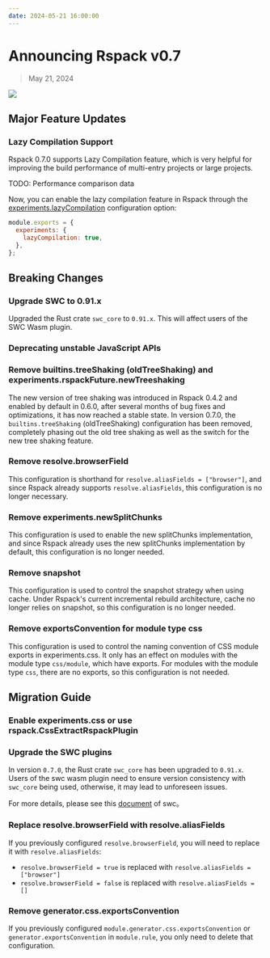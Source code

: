 ```yaml
---
date: 2024-05-21 16:00:00
---
```



# Announcing Rspack v0.7

> May 21, 2024

![](https://assets.rspack.dev/rspack/rspack-banner-v0-7.png)

## Major Feature Updates

### Lazy Compilation Support

Rspack 0.7.0 supports Lazy Compilation feature, which is very helpful for improving the build performance of multi-entry projects or large projects.

TODO: Performance comparison data

Now, you can enable the lazy compilation feature in Rspack through the [experiments.lazyCompilation](/config/experiments#experimentslazycompilation) configuration option:

```file=rspack.config.js
module.exports = {
  experiments: {
    lazyCompilation: true,
  },
};
```

## Breaking Changes

### Upgrade SWC to 0.91.x

Upgraded the Rust crate `swc_core` to `0.91.x`. This will affect users of the SWC Wasm plugin.

### Deprecating unstable JavaScript APIs

### Remove builtins.treeShaking (oldTreeShaking) and experiments.rspackFuture.newTreeshaking

The new version of tree shaking was introduced in Rspack 0.4.2 and enabled by default in 0.6.0, after several months of bug fixes and optimizations, it has now reached a stable state.
In version 0.7.0, the `builtins.treeShaking` (oldTreeShaking) configuration has been removed, completely phasing out the old tree shaking as well as the switch for the new tree shaking feature.

### Remove resolve.browserField

This configuration is shorthand for `resolve.aliasFields = ["browser"]`, and since Rspack already supports `resolve.aliasFields`, this configuration is no longer necessary.

### Remove experiments.newSplitChunks

This configuration is used to enable the new splitChunks implementation, and since Rspack already uses the new splitChunks implementation by default, this configuration is no longer needed.

### Remove snapshot

This configuration is used to control the snapshot strategy when using cache. Under Rspack's current incremental rebuild architecture, cache no longer relies on snapshot, so this configuration is no longer needed.

### Remove exportsConvention for module type css

This configuration is used to control the naming convention of CSS module exports in experiments.css. It only has an effect on modules with the module type `css/module`, which have exports. For modules with the module type `css`, there are no exports, so this configuration is not needed.

## Migration Guide

### Enable experiments.css or use rspack.CssExtractRspackPlugin

### Upgrade the SWC plugins

In version `0.7.0`, the Rust crate `swc_core` has been upgraded to `0.91.x`. Users of the swc wasm plugin need to ensure version consistency with `swc_core` being used, otherwise, it may lead to unforeseen issues.

For more details, please see this [document](https://swc.rs/docs/plugin/selecting-swc-core#091x) of swc。

### Replace resolve.browserField with resolve.aliasFields

If you previously configured `resolve.browserField`, you will need to replace it with `resolve.aliasFields`:

- `resolve.browserField = true` is replaced with `resolve.aliasFields = ["browser"]`
- `resolve.browserField = false` is replaced with `resolve.aliasFields = []`

### Remove generator.css.exportsConvention

If you previously configured `module.generator.css.exportsConvention` or `generator.exportsConvention` in `module.rule`, you only need to delete that configuration.
